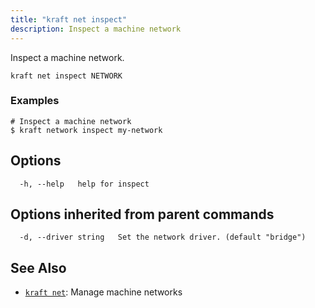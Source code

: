 ```yaml
---
title: "kraft net inspect"
description: Inspect a machine network
---
```


Inspect a machine network.

```
kraft net inspect NETWORK
```

### Examples

```
# Inspect a machine network
$ kraft network inspect my-network

```

## Options

```
  -h, --help   help for inspect
```

## Options inherited from parent commands

```
  -d, --driver string   Set the network driver. (default "bridge")
```

## See Also

* [`kraft net`](/docs/cli/reference/kraft/net): Manage machine networks

